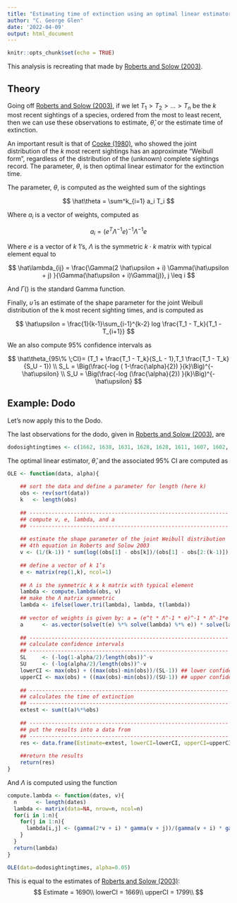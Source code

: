 ```yaml
---
title: "Estimating time of extinction using an optimal linear estimator"
author: "C. George Glen"
date: '2022-04-09'
output: html_document
---
```


```r
knitr::opts_chunk$set(echo = TRUE)
```

This analysis is recreating that made by [Roberts and Solow (2003)](https://www.nature.com/articles/426245a).

## Theory

Going off [Roberts and Solow (2003)](https://www.nature.com/articles/426245a), if we let $T_1 > T_2 > ... > T_n$ be the $k$ most recent sightings of a species, ordered from the most to least recent, then we can use these observations to estimate, $\hat\theta$, or the estimate time of extinction.

An important result is that of [Cooke (1980)](https://academic.oup.com/biomet/article-abstract/67/1/257/276536), who showed the joint distribution of the $k$ most recent sightings has an approximate "Weibull form", regardless of the distribution of the (unknown) complete sightings record. The parameter, $\theta$, is then optimal linear estimator for the extinction time.

The parameter, $\theta$, is computed as the weighted sum of the sightings

$$ 
\hat\theta = \sum^k_{i=1} a_i T_i
$$

Where $a_i$ is a vector of weights, computed as

$$
a_i = (e^T \Lambda^{-1} e)^{-1} \Lambda^{-1} e
$$

Where $e$ is a vector of $k$ 1's, $\Lambda$ is the symmetric $k \cdot k$ matrix with typical element equal to

$$
\hat\lambda_{ij} = \frac{\Gamma(2 \hat\upsilon + i) \Gamma(\hat\upsilon + j) }{\Gamma(\hat\upsilon + i)\Gamma(j)}, j \leq i 
$$

And $\Gamma()$ is the standard Gamma function.

Finally, $\hat\upsilon$ is an estimate of the shape parameter for the joint Weibull distribution of the k most recent sighting times, and is computed as

$$
\hat\upsilon = \frac{1}{k-1}\sum_{i-1}^{k-2} log \frac{T_1 - T_k}{T_1 - T_{i+1}}
$$

We an also compute 95% confidence intervals as

$$
\hat\theta_{95\% \;CI}= (T_1 + \frac{T_1 - T_k}{S_L - 1},T_1 \frac{T_1 - T_k}{S_U - 1})
\\
S_L = \Big(\frac{-log ( 1-\frac{\alpha}{2}) }{k}\Big)^{-\hat\upsilon} 
\\
S_U = \Big(\frac{-log (\frac{\alpha}{2}) }{k}\Big)^{-\hat\upsilon}
$$

## Example: Dodo

Let's now apply this to the Dodo.

The last observations for the dodo, given in [Roberts and Solow (2003)](https://www.nature.com/articles/426245a), are

```r
dodosightingtimes <- c(1662, 1638, 1631, 1628, 1628, 1611, 1607, 1602, 1601, 1598)
```

The optimal linear estimator, $\hat\theta$, and the associated 95% CI are computed as

```r
OLE <- function(data, alpha){
    
    ## sort the data and define a parameter for length (here k)
    obs <- rev(sort(data))
    k   <- length(obs)
    
    ## ---------------------------------------------------------------
    ## compute v, e, lambda, and a
    ## ---------------------------------------------------------------
    
    ## estimate the shape parameter of the joint Weibull distribution 
    ## 4th equation in Roberts and Solow 2003
    v <- (1/(k-1)) * sum(log((obs[1] - obs[k])/(obs[1] - obs[2:(k-1)])))
    
    ## define a vector of k 1’s
    e <- matrix(rep(1,k), ncol=1)
    
    ## Λ is the symmetric k x k matrix with typical element
    lambda <- compute.lambda(obs, v)
    ## make the Λ matrix symmetric
    lambda <- ifelse(lower.tri(lambda), lambda, t(lambda)) 
    
    ## vector of weights is given by: a = (e^t * Λ^-1 * e)^-1 * Λ^-1*e
    a      <- as.vector(solve(t(e) %*% solve(lambda) %*% e)) * solve(lambda) %*% e
    
    ## ---------------------------------------------------------------
    ## calculate confidence intervals
    ## ---------------------------------------------------------------
    SL     <- (-log(1-alpha/2)/length(obs))^-v
    SU     <- (-log(alpha/2)/length(obs))^-v
    lowerCI <- max(obs) + ((max(obs)-min(obs))/(SL-1)) ## lower confidence interval
    upperCI <- max(obs) + ((max(obs)-min(obs))/(SU-1)) ## upper confidence interval
    
    ## ---------------------------------------------------------------
    ## calculates the time of extinction
    ## ---------------------------------------------------------------
    extest <- sum(t(a)%*%obs)
    
    ## ---------------------------------------------------------------
    ## put the results into a data from
    ## ---------------------------------------------------------------
    res <- data.frame(Estimate=extest, lowerCI=lowerCI, upperCI=upperCI)
    
    ##return the results
    return(res)
}
```

And $\Lambda$ is computed using the function

```r
compute.lambda <- function(dates, v){
  n      <- length(dates)
  lambda <- matrix(data=NA, nrow=n, ncol=n)
  for(i in 1:n){
    for(j in 1:n){
      lambda[i,j] <- (gamma(2*v + i) * gamma(v + j))/(gamma(v + i) * gamma(j))
    }
  }
  return(lambda)
}
```

```r
OLE(data=dodosightingtimes, alpha=0.05)
```

This is equal to the estimates of [Roberts and Solow (2003)](https://www.nature.com/articles/426245a): $$
Estimate = 1690\\
lowerCI = 1669\\  
upperCI = 1799\\
$$
